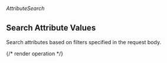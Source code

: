 ###### *AttributeSearch*

## Search Attribute Values

Search attributes based on filters specified in the request body.

{/* render operation */}
